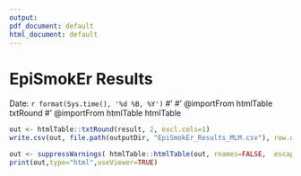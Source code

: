 ```yaml
---
output:
pdf_document: default
html_document: default
---
```

# EpiSmokEr Results
Date: `r format(Sys.time(), '%d %B, %Y')` 
#'
#' @importFrom htmlTable txtRound
#' @importFrom htmlTable htmlTable
```r
out <- htmlTable::txtRound(result, 2, excl.cols=1)
write.csv(out, file.path(outputDir, "EpiSmokEr_Results_MLM.csv"), row.names=FALSE)

out <- suppressWarnings( htmlTable::htmlTable(out, rnames=FALSE,  escape.html = FALSE))
print(out,type="html",useViewer=TRUE)
```


